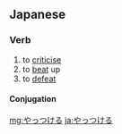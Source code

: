 ==Japanese==

===Verb===
{{ja-verb|type=2}}

# to [[criticise]]
# to [[beat]] up
# to [[defeat]]

====Conjugation====
{{ja-ichi|やっつけ}}

[[mg:やっつける]]
[[ja:やっつける]]